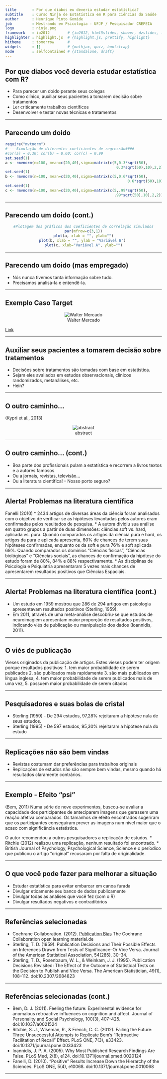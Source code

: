```yaml
---
title       : Por que diabos eu deveria estudar estatística?
subtitle    : Curso Ninja de Estatística em R para Ciências da Saúde
author      : Henrique Pinto Gomide
job         : Mestrando em Psicologia - UFJF / Pesquisador CREPEIA
logo        : ninja.png
framework   : io2012        # {io2012, html5slides, shower, dzslides, ...}
highlighter : highlight.js  # {highlight.js, prettify, highlight}
hitheme     : tomorrow      # 
widgets     : []            # {mathjax, quiz, bootstrap}
mode        : selfcontained # {standalone, draft}
---
```


## Por que diabos você deveria estudar estatística com R?
* Para parecer um doido perante seus colegas
* Como clínico, auxiliar seus pacientes a tomarem decisão sobre tratamentos
* Ler criticamente trabalhos científicos
* Desenvolver e testar novas técnicas e tratamentos

---

## Parecendo um doido
```r
require("mvtnorm")
#----Simulação de diferentes coeficientes de regressão####
#cor(a) = 0,30; cor(b) = 0.60; cor(c) = 0.99
set.seed(1)
a <- rmvnorm(n=100, mean=c(20,40),sigma=matrix(c(5,0.3*sqrt(50),
                                                  0.3*sqrt(50),10),2,2)) 
set.seed(1)
b <- rmvnorm(n=100, mean=c(20,40),sigma=matrix(c(5,0.6*sqrt(50),
                                                       0.6*sqrt(50),10),2,2)) 
set.seed(1)
c <- rmvnorm(n=100, mean=c(20,40),sigma=matrix(c(5,.99*sqrt(50),
                                                 .99*sqrt(50),10),2,2)) 

```

---

## Parecendo um doido (cont.)
<center>
```r
#Plotagem dos gráficos dos coeficientes de correlação simulados
par(mfrow=c(3,1))
plot(a, xlab = "", ylab="")
plot(b, xlab = "", ylab = "Variável B") 
plot(c, xlab="Variável A", ylab="")

```
</center>

---

## Parecendo um doido (mas empregado)
* Nós nunca tivemos tanta informação sobre tudo.
* Precisamos analisá-la e entendê-la.

---

## Exemplo Caso Target 
<center>
![Walter Mercado](assets/img/walter-mercado.png)
</center>
[Link](http://goo.gl/EaJHV)

---

## Auxiliar seus pacientes a tomarem decisão sobre tratamentos
* Decisões sobre tratamentos são tomadas com base em estatística.
* Sejam eles avaliados em estudos observacionais, clínicos randomizados, metanálises, etc.
* Hein?

---

## O outro caminho...
(Kypri et al., 2013)
<center>
![abstract](assets/img/abstract.png)
</center>


---

## O outro caminho... (cont.)
* Boa parte dos profissionais pulam a estatística e recorrem a livros textos e a autores famosos.
* Ou a jornais, revistas, televisão...
* Ou a literatura científica! - Nosso porto seguro?

---

## Alerta! Problemas na literatura científica 
Fanelli (2010)
* 2434 artigos de diversas áreas da ciência foram analisados com o objetivo de verificar se as hipóteses levantadas pelos autores eram confirmadas pelos resultados de pesquisa.
* A autora dividiu sua análise em quatro grupos a partir de duas dimensões: ciências soft vs. hard, aplicada vs. pura. Quando comparados os artigos da ciência pura e hard, os artigos da pura e aplicada apresenta, 60% de chances de terem suas hipóteses confirmadas, enquanto os da soft e pura 76% e soft aplicada 69%. Quando comparados os domínios "Ciências físicas", "Ciências biológicas" e "Ciências sociais", as chances de confirmação da hipótese do estudo foram de 80%, 84% e 88% respectivamente. 
* As disciplinas de Psicologia e Psiquiatria apresentaram 5 vezes mais chances de apresentarem resultados positivos que Ciências Espaciais.

---

## Alerta! Problemas na literatura científica (cont.)
* Um estudo em 1959 mostrou que 286 de 294 artigos em psicologia apresentavam resultados positivos (Sterling, 1959).
* Em 2011, através de uma meta-análise descobriu-se que estudos de neuroimagiem apresentam maior proporção de resultados positivos, indicando viés de publicação ou manipulação dos dados (Ioannidis, 2011).

---

## O viés de publicação
Vieses originados da publicação de artigos. Estes vieses podem ter origem porque resultados positivos: 
1. tem maior probabilidade de serem publicados
2. são publicados mais rapidamente 
3. são mais publicados em língua inglesa, 
4. tem maior probabilidade de serem publicados mais de uma vez, 
5. possuem maior probabilidade de serem citados

---

## Pesquisadores e suas bolas de cristal
* Sterling (1959) - De 294 estudos, 97,28% rejeitaram a hipótese nula de seus estudos.
* Sterling (1995) - De 597 estudos, 95,30% rejeitaram a hipótese nula do estudo

---

## Replicações não são bem vindas
* Revistas costumam dar preferências para trabalhos originais
* Replicações de estudos não são sempre bem vindas, mesmo quando há resultados claramente contrários.

---

## Exemplo - Efeito "psi"
(Bem, 2011) Numa série de nove experimentos, buscou-se avaliar a capacidade dos participantes de anteciparem imagens que gerassem uma reação afetiva comparados. Os tamanhos de efeito encontrados sugeriram que os participantes conseguiram prever as imagens num nível maior que o acaso com significância estatística.

O autor recomendou a outros pesquisadores a replicação de estudos.
* Ritchie (2012) realizou uma replicação, nenhum resultado foi encontrado.
* British Journal of Psychology, Psychological Science, Science e o períodico que publicou o artigo "original" recusaram por falta de originalidade.

---

## O que você pode fazer para melhorar a situação
* Estudar estatística para evitar embarcar em canoa furada
* Divulgar eticamente seu banco de dados publicamente 
* Divulgar todas as análises que você fez (com o R)
* Divulgar resultados negativos e contraditórios

---

## Referências selecionadas
* Cochrane Collaboration. (2012). [Publication Bias](http://www.cochrane-net.org/openlearning/html/mod15-2.htm) The Cochrane Collaboration open learning material.de 
* Sterling, T. D. (1959). Publication Decisions and Their Possible Effects on Inferences Drawn from Tests of Significance--Or Vice Versa. Journal of the American Statistical Association, 54(285), 30–34.
* Sterling, T. D., Rosenbaum, W. L., & Weinkam, J. J. (1995). Publication Decisions Revisited: The Effect of the Outcome of Statistical Tests on the Decision to Publish and Vice Versa. The American Statistician, 49(1), 108–112. doi:10.2307/2684823

---

## Referências selecionadas (cont.)
* Bem, D. J. (2011). Feeling the future: Experimental evidence for anomalous retroactive influences on cognition and affect. Journal of Personality and Social Psychology, 100(3), 407–425. doi:10.1037/a0021524
* Ritchie, S. J., Wiseman, R., & French, C. C. (2012). Failing the Future: Three Unsuccessful Attempts to Replicate Bem’s “Retroactive Facilitation of Recall” Effect. PLoS ONE, 7(3), e33423. doi:10.1371/journal.pone.0033423
* Ioannidis, J. P. A. (2005). Why Most Published Research Findings Are False. PLoS Med, 2(8), e124. doi:10.1371/journal.pmed.0020124
* Fanelli, D. (2010). “Positive” Results Increase Down the Hierarchy of the Sciences. PLoS ONE, 5(4), e10068. doi:10.1371/journal.pone.0010068

---
